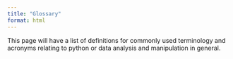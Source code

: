```yaml
---
title: "Glossary"
format: html
---
```


This page will have a list of definitions for commonly used terminology and acronyms relating to python or data analysis and manipulation in general.